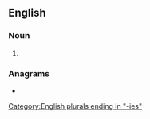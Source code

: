 ==English==

===Noun===
{{head|en|noun plural form}}

# {{plural of|seminary|lang=en}}

===Anagrams===
* {{anagrams|en|a=aeeiimnrss|semainiers|siramesine}}

[[Category:English plurals ending in "-ies"]]